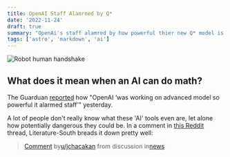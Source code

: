 ```yaml
---
title: OpenAI Staff Alamrmed by Q*
date: '2022-11-24'
draft: true
summary: "OpenAi's staff alamred by how powerful thier new Q* model is."
tags: ['astro', 'markdown', 'ai']
---
```


![Robot human handshake](../../assets/robot-handshake-human.jpg)

## What does it mean when an AI can do math?

The Guarduan [reported](https://www.theguardian.com/business/2023/nov/23/openai-was-working-on-advanced-model-so-powerful-it-alarmed-staff) how "OpenAI ‘was working on advanced model so powerful it alarmed staff’" yesterday.

A lot of people don't really know what these 'AI' tools even are, let alone how potentially dangerous they could be. In a comment in [this Reddit](https://www.reddit.com/r/news/comments/1826d8c/comment/kagrdul/) thread, Literature-South breads it down pretty well:

<blockquote class="reddit-embed-bq" data-embed-showtitle="true" data-embed-context="1" data-embed-depth="2" data-embed-theme="dark" data-embed-height="634"><a href="https://www.reddit.com/r/news/comments/1826d8c/comment/kagrdul/">Comment</a> by<a href="https://www.reddit.com/user/jchacakan/">u/jchacakan</a> from discussion<a href="https://www.reddit.com/r/news/comments/1826d8c/openai_was_working_on_advanced_model_so_powerful/"><no value=""></no></a> in<a href="https://www.reddit.com/r/news/">news</a></blockquote><script async="" src="https://embed.reddit.com/widgets.js" charset="UTF-8"></script>